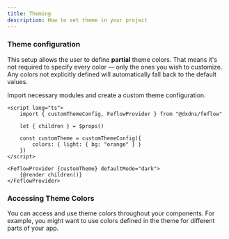 ```yaml
---
title: Theming
description: How to set theme in your project
---
```



### Theme configuration

This setup allows the user to define **partial** theme colors. That means it's not required to specify every color — only the ones you wish to customize. Any colors not explicitly defined will automatically fall back to the default values.

Import necessary modules and create a custom theme configuration.

```svelte
<script lang="ts">
	import { customThemeConfig, FeflowProvider } from "@dxdns/feflow"

	let { children } = $props()

	const customTheme = customThemeConfig({
		colors: { light: { bg: "orange" } }
	})
</script>

<FeflowProvider {customTheme} defaultMode="dark">
	{@render children()}
</FeflowProvider>
```

### Accessing Theme Colors

You can access and use theme colors throughout your components. For example, you might want to use colors defined in the theme for different parts of your app.

<PreviewTabs component="ThemeColorPreview">
	<ThemeColorPreview client:load />
</PreviewTabs>
